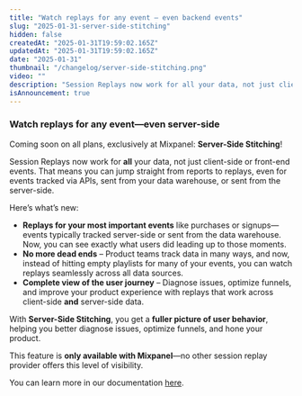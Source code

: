 ```yaml
---
title: "Watch replays for any event — even backend events"
slug: "2025-01-31-server-side-stitching"
hidden: false
createdAt: "2025-01-31T19:59:02.165Z"
updatedAt: "2025-01-31T19:59:02.165Z"
date: "2025-01-31"
thumbnail: "/changelog/server-side-stitching.png"
video: ""
description: "Session Replays now work for all your data, not just client-side or front-end events. That means you can jump straight from reports to replays, even for events tracked via APIs, sent from your data warehouse, or sent from the server-side."
isAnnouncement: true
---
```


<ChangelogPostHeader
  date="2025-01-31"
  image="/changelog/server-side-stitching.png"
  title="Watch replays for any event — even backend events"
/>

### **Watch replays for any event—even server-side**

Coming soon on all plans, exclusively at Mixpanel: **Server-Side Stitching**!

Session Replays now work for **all** your data, not just client-side or front-end events. That means you can jump straight from reports to replays, even for events tracked via APIs, sent from your data warehouse, or sent from the server-side.

Here’s what’s new:

- **Replays for your most important events** like purchases or signups—events typically tracked server-side or sent from the data warehouse. Now, you can see exactly what users did leading up to those moments.
- **No more dead ends** – Product teams track data in many ways, and now, instead of hitting empty playlists for many of your events, you can watch replays seamlessly across all data sources.
- **Complete view of the user journey** – Diagnose issues, optimize funnels, and improve your product experience with replays that work across client-side **and** server-side data.

With **Server-Side Stitching**, you get a **fuller picture of user behavior**, helping you better diagnose issues, optimize funnels, and hone your product.

This feature is **only available with Mixpanel**—no other session replay provider offers this level of visibility.

You can learn more in our documentation [here](/docs/session-replay/session-replay-web#server-side-stitching).
